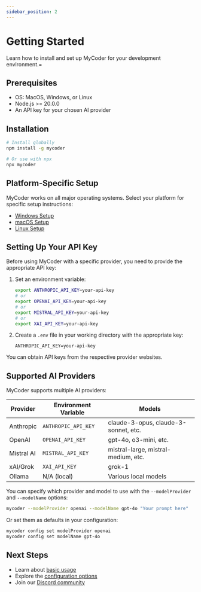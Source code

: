 ```yaml
---
sidebar_position: 2
---
```


# Getting Started

Learn how to install and set up MyCoder for your development environment.=


## Prerequisites

- OS: MacOS, Windows, or Linux
- Node.js >= 20.0.0
- An API key for your chosen AI provider

## Installation

```bash
# Install globally
npm install -g mycoder

# Or use with npx
npx mycoder
```

## Platform-Specific Setup

MyCoder works on all major operating systems. Select your platform for specific setup instructions:

- [Windows Setup](./windows)
- [macOS Setup](./macos)
- [Linux Setup](./linux)

## Setting Up Your API Key

Before using MyCoder with a specific provider, you need to provide the appropriate API key:

1. Set an environment variable:

   ```bash
   export ANTHROPIC_API_KEY=your-api-key
   # or
   export OPENAI_API_KEY=your-api-key
   # or
   export MISTRAL_API_KEY=your-api-key
   # or
   export XAI_API_KEY=your-api-key
   ```

2. Create a `.env` file in your working directory with the appropriate key:
   ```
   ANTHROPIC_API_KEY=your-api-key
   ```

You can obtain API keys from the respective provider websites.

## Supported AI Providers

MyCoder supports multiple AI providers:

| Provider   | Environment Variable | Models                               |
| ---------- | -------------------- | ------------------------------------ |
| Anthropic  | `ANTHROPIC_API_KEY`  | claude-3-opus, claude-3-sonnet, etc. |
| OpenAI     | `OPENAI_API_KEY`     | gpt-4o, o3-mini, etc.                |
| Mistral AI | `MISTRAL_API_KEY`    | mistral-large, mistral-medium, etc.  |
| xAI/Grok   | `XAI_API_KEY`        | grok-1                               |
| Ollama     | N/A (local)          | Various local models                 |

You can specify which provider and model to use with the `--modelProvider` and `--modelName` options:

```bash
mycoder --modelProvider openai --modelName gpt-4o "Your prompt here"
```

Or set them as defaults in your configuration:

```bash
mycoder config set modelProvider openai
mycoder config set modelName gpt-4o
```

## Next Steps

- Learn about [basic usage](../usage)
- Explore the [configuration options](../usage/configuration)
- Join our [Discord community](https://discord.gg/5K6TYrHGHt)